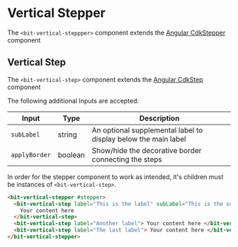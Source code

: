 

<Meta of={stories} />

# Vertical Stepper

The `<bit-vertical-steppper>` component extends the
[Angular CdkStepper](https://material.angular.io/cdk/stepper/api#CdkStepper) component

<Primary />

<Controls />

## Vertical Step

The `<bit-vertical-step>` component extends the
[Angular CdkStep](https://material.angular.io/cdk/stepper/api#CdkStep) component

The following additional Inputs are accepted:

| Input         | Type    | Description                                                    |
| ------------- | ------- | -------------------------------------------------------------- |
| `subLabel`    | string  | An optional supplemental label to display below the main label |
| `applyBorder` | boolean | Show/hide the decorative border connecting the steps           |

In order for the stepper component to work as intended, it's children must be instances of
`<bit-vertical-step>`.

```html
<bit-vertical-stepper #stepper>
  <bit-vertical-step label="This is the label" subLabel="This is the sub label">
    Your content here
  </bit-vertical-step>
  <bit-vertical-step label="Another label"> Your content here </bit-vertical-step>
  <bit-vertical-step label="The last label"> Your content here </bit-vertical-step>
</bit-vertical-stepper>
```
